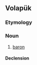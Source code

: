 ==Volapük==

===Etymology===
{{suffix|vo|baon|an}}

===Noun===
{{vo-noun}}

# [[baron]]

====Declension====
{{vo-decl-noun}}